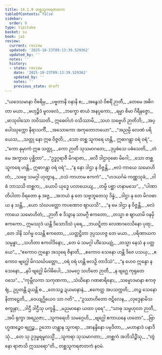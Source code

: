 ```yaml
---
title: 14.1.9 တစ္ဆသူကရဇာတက
tableOfContents: false
sidebar:
  order: 9
type: tipitaka
basket: su
book: ja1
review:
  current: review
  updated: '2025-10-23T09:13:39.529362'
  updated_by: ''
  notes: ''
  history:
  - state: review
    date: '2025-10-23T09:13:39.529362'
    updated_by: ''
    notes: ''
    previous_state: draft
---
```



<ReviewStatus review={frontmatter.review} showDetails={true} />

<HypothesisAnnotation frontmatter={frontmatter} />

<DynamicBreadcrumb />

<Division number="160" book="ja1" e="ch" v="22" p="296">

<Paragraph number="2715" type="verses" book="ja1">
_“ယဒေသမာနာ ဝိစရိမှ,_  
_ပဗ္ဗတာနိ ဝနာနိ စ;_  
_အနွေသံ ဝိစရိံ ဉာတီ,_  
_တေမေ အဓိဂတာ မယာ._  

</Paragraph>

</Division>
<Division number="161" book="ja1" e="ch" v="22" p="296">

<Paragraph number="2716" type="verses" book="ja1">
_ဗဟုဉ္စိဒံ မူလဖလံ,_  
_ဘက္ခော စာယံ အနပ္ပကော;_  
_ရမ္မာ စိမာ ဂိရီနဇ္ဇော,_  
_ဖာသုဝါသော ဘဝိဿတိ._  

</Paragraph>

</Division>
<Division number="162" book="ja1" e="ch" v="22" p="296">

<Paragraph number="2717" type="verses" book="ja1">
ဣဓေဝါဟံ ဝသိဿာမိ,_  
_သဟ သဗ္ဗေဟိ ဉာတိဘိ;_  
_အပ္ပေါဿုက္ကော နိရာသင်္ကီ,_  
_အသောကော အကုတောဘယော”._  

</Paragraph>

</Division>
<Division number="163" book="ja1" e="ch" v="22" p="296">

<Paragraph number="2718" type="verses" book="ja1">
_“အညမ္ပိ လေဏံ ပရိယေသ,_  
_သတ္တု နော ဣဓ ဝိဇ္ဇတိ;_  
_သော တစ္ဆ သူကရေ ဟန္တိ,_  
ဣဓာဂန္တွာ ဝရံ ဝရံ”._  

</Paragraph>

</Division>
<Division number="164" book="ja1" e="ch" v="22" p="296">

<Paragraph number="2719" type="verses" book="ja1">
_“ကော နုမှာကံ ဣဓ သတ္တု,_  
_ကော ဉာတီ သုသမာဂတေ;_  
_ဒုပ္ပဓံသေ ပဓံသေတိ,_  
_တံ မေ အက္ခာထ ပုစ္ဆိတာ”._  

</Paragraph>

</Division>
<Division number="165" book="ja1" e="ch" v="22" p="296">

<Paragraph number="2720" type="verses" book="ja1">
_“ဥဒ္ဓဂ္ဂရာဇီ မိဂရာဇာ,_  
_ဗလီ ဒါဌာဝုဓော မိဂေါ;_  
_သော တစ္ဆ သူကရေ ဟန္တိ,_  
ဣဓာဂန္တွာ ဝရံ ဝရံ”._  

</Paragraph>

</Division>
<Division number="166" book="ja1" e="ch" v="22" p="296">

<Paragraph number="2721" type="verses" book="ja1">
_“န နော ဒါဌာ န ဝိဇ္ဇန္တိ,_  
_ဗလံ ကာယေ သမောဟိတံ;_  
_သဗ္ဗေ သမဂ္ဂါ ဟုတွာန,_  
_ဝသံ ကာဟာမ ဧကကံ”._  

</Paragraph>

</Division>
<Division number="167" book="ja1" e="ch" v="22" p="297">

<Paragraph number="2722" type="verses" book="ja1">
_“ဟဒယင်္ဂမံ ကဏ္ဏသုခံ,_  
_ဝါစံ ဘာသသိ တစ္ဆက;_  
_ယောပိ ယုဒ္ဓေ ပလာယေယျ,_  
_တမ္ပိ ပစ္ဆာ ဟနာမသေ”._  

</Paragraph>

</Division>
<Division number="168" book="ja1" e="ch" v="22" p="297">

<Paragraph number="2723" type="verses" book="ja1">
_“ပါဏာတိပါတာ ဝိရတော နု အဇ္ဇ,_  
_အဘယံ နု တေ သဗ္ဗဘူတေသု ဒိန္နံ;_  
_ဒါဌာ နု တေ မိဂဝဓာယ န သန္တိ,_  
_ယော သံဃပတ္တော ကပဏောဝ ဈာယသိ”._  

</Paragraph>

</Division>
<Division number="169" book="ja1" e="ch" v="22" p="297">

<Paragraph number="2724" type="verses" book="ja1">
_“န မေ ဒါဌာ န ဝိဇ္ဇန္တိ,_  
_ဗလံ ကာယေ သမောဟိတံ;_  
_ဉာတီ စ ဒိသွာန သာမဂ္ဂီ ဧကတော,_  
_တသ္မာ စ ဈာယာမိ ဝနမှိ ဧကကော._  

</Paragraph>

</Division>
<Division number="170" book="ja1" e="ch" v="22" p="297">

<Paragraph number="2725" type="verses" book="ja1">
ဣမဿုဒံ ယန္တိ ဒိသောဒိသံ ပုရေ,_  
_ဘယဋ္ဋိတာ လေဏဂဝေသိနော ပုထု;_  
_တေ ဒါနိ သင်္ဂမ္မ ဝသန္တိ ဧကတော,_  
_ယတ္ထဋ္ဌိတာ ဒုပ္ပသဟဇ္ဇ တေ မယာ._  

</Paragraph>

</Division>
<Division number="171" book="ja1" e="ch" v="22" p="297">

<Paragraph number="2726" type="verses" book="ja1">
_ပရိဏာယကသမ္ပန္နာ,_  
_သဟိတာ ဧကဝါဒိနော;_  
_တေ မံ သမဂ္ဂါ ဟိံသေယျုံ,_  
_တသ္မာ နေသံ န ပတ္ထယေ”._  

</Paragraph>

</Division>
<Division number="172" book="ja1" e="ch" v="22" p="297">

<Paragraph number="2727" type="verses" book="ja1">
_“ဧကောဝ ဣန္ဒော အသုရေ ဇိနာတိ,_  
_ဧကောဝ သေနော ဟန္တိ ဒိဇေ ပသယှ;_  
_ဧကောဝ ဗျဂ္ဃေါ မိဂသင်္ဃပတ္တော,_  
_ဝရံ ဝရံ ဟန္တိ ဗလဉှိ တာဒိသံ”._  

</Paragraph>

</Division>
<Division number="173" book="ja1" e="ch" v="22" p="297">

<Paragraph number="2728" type="verses" book="ja1">
_“န ဟေဝ ဣန္ဒော န သေနော,_  
_နပိ ဗျဂ္ဃေါ မိဂါဓိပေါ;_  
_သမဂ္ဂေ သဟိတေ ဉာတီ,_  
_န ဗျဂ္ဃေ ကုရုတေ ဝသေ”._  

</Paragraph>

</Division>
<Division number="174" book="ja1" e="ch" v="22" p="297">

<Paragraph number="2729" type="verses" book="ja1">
_“ကုမ္ဘီလကာ သကုဏကာ,_  
_သံဃိနော ဂဏစာရိနော;_  
_သမ္မောဒမာနာ ဧကဇ္ဈံ,_  
ဥပ္ပတန္တိ ဍယန္တိ စ._  

</Paragraph>

</Division>
<Division number="175" book="ja1" e="ch" v="22" p="297">

<Paragraph number="2730" type="verses" book="ja1">
_တေသဉ္စ ဍယမာနာနံ,_  
_ဧကေတ္ထ အပသက္ကတိ;_  
_တဉ္စ သေနော နိတာဠေတိ,_  
_ဝေယျဂ္ဃိယေဝ သာ ဂတိ”._  

</Paragraph>

</Division>
<Division number="176" book="ja1" e="ch" v="22" p="298">

<Paragraph number="2731" type="verses" book="ja1">
_“ဥဿာဟိတော ဇဋိလေန,_  
_လုဒ္ဒေနာမိသစက္ခုနာ;_  
_ဒါဌီ ဒါဌီသု ပက္ခန္ဒိ,_  
_မညမာနော ယထာ ပုရေ”._  

</Paragraph>

</Division>
<Division number="177" book="ja1" e="ch" v="22" p="298">

<Paragraph number="2732" type="verses" book="ja1">
_“သာဓု သမ္ဗဟုလာ ဉာတီ,_  
_အပိ ရုက္ခာ အရညဇာ;_  
_သူကရေဟိ သမဂ္ဂေဟိ,_  
_ဗျဂ္ဃေါ ဧကာယနေ ဟတော”._  

</Paragraph>

</Division>
<Division number="178" book="ja1" e="ch" v="22" p="298">

<Paragraph number="2733" type="verses" book="ja1">
_ဗြာဟ္မဏဉ္စေဝ ဗျဂ္ဃဉ္စ,_  
ဥဘော ဟန္တွာန သူကရာ._  
_အာနန္ဒိနော ပမုဒိတာ,_  
_မဟာနာဒံ ပနာဒိသုံ._  

</Paragraph>

</Division>
<Division number="179" book="ja1" e="ch" v="22" p="298">

<Paragraph number="2734" type="verses" book="ja1">
_တေ သု ဥဒုမ္ဗရမူလသ္မိံ,_  
_သူကရာ သုသမာဂတာ;_  
_တစ္ဆကံ အဘိသိဉ္စိံသု,_  
_“တွံ နော ရာဇာသိ ဣဿရော”တိ._  


</Paragraph>
</Division>

<Paragraph number="2735" type="center" book="ja1">
တစ္ဆသူကရဇာတကံ နဝမံ.
</Paragraph>